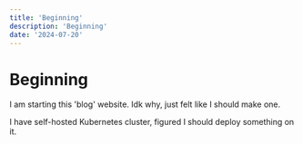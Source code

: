 ```yaml
---
title: 'Beginning'
description: 'Beginning'
date: '2024-07-20'
---
```


# Beginning
I am starting this 'blog' website. Idk why, just felt like I should make one.

I have self-hosted Kubernetes cluster, figured I should deploy something on it.
